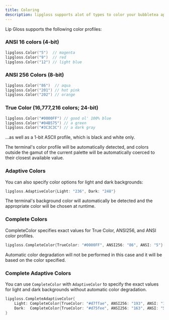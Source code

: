 ---
title: Coloring
description: lipgloss supports alot of types to color your bubbletea app
---

Lip Gloss supports the following color profiles:

### ANSI 16 colors (4-bit)

```go
lipgloss.Color("5")  // magenta
lipgloss.Color("9")  // red
lipgloss.Color("12") // light blue
```

### ANSI 256 Colors (8-bit)

```go
lipgloss.Color("86")  // aqua
lipgloss.Color("201") // hot pink
lipgloss.Color("202") // orange
```

### True Color (16,777,216 colors; 24-bit)

```go
lipgloss.Color("#0000FF") // good ol' 100% blue
lipgloss.Color("#04B575") // a green
lipgloss.Color("#3C3C3C") // a dark gray
```

...as well as a 1-bit ASCII profile, which is black and white only.

The terminal's color profile will be automatically detected, and colors outside
the gamut of the current palette will be automatically coerced to their closest
available value.

### Adaptive Colors

You can also specify color options for light and dark backgrounds:

```go
lipgloss.AdaptiveColor{Light: "236", Dark: "248"}
```

The terminal's background color will automatically be detected and the
appropriate color will be chosen at runtime.

### Complete Colors

CompleteColor specifies exact values for True Color, ANSI256, and ANSI color
profiles.

```go
lipgloss.CompleteColor{TrueColor: "#0000FF", ANSI256: "86", ANSI: "5"}
```

Automatic color degradation will not be performed in this case and it will be
based on the color specified.

### Complete Adaptive Colors

You can use `CompleteColor` with `AdaptiveColor` to specify the exact values for
light and dark backgrounds without automatic color degradation.

```go
lipgloss.CompleteAdaptiveColor{
    Light: CompleteColor{TrueColor: "#d7ffae", ANSI256: "193", ANSI: "11"},
    Dark:  CompleteColor{TrueColor: "#d75fee", ANSI256: "163", ANSI: "5"},
}
```
